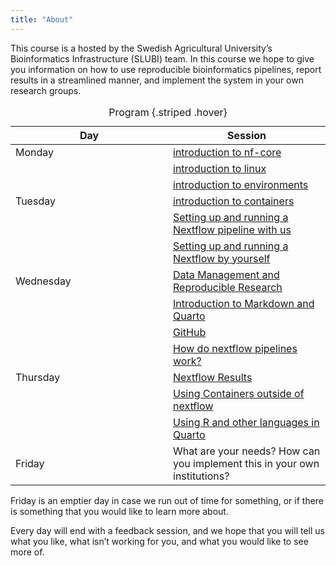 ```yaml
---
title: "About"
---
```


This course is a hosted by the Swedish Agricultural University's Bioinformatics Infrastructure (SLUBI) team. In this course we hope to give you information on how to use reproducible bioinformatics pipelines, report results in a streamlined manner, and implement the system in your own research groups.

| Day  | Session  |
|--------|--------|
| Monday  | [introduction to nf-core](Day1Session1_nfcore.qmd)  |
|   | [introduction to linux](Day1Session2_linux.qmd)  |
|   | [introduction to environments](Day1Session3_pixi.qmd)  |
| Tuesday  | [introduction to containers](Day2Session1_containers.qmd)  |
| | [Setting up and running a Nextflow pipeline with us](Day2Session2_nextflow_handson.qmd)  |
| | [Setting up and running a Nextflow by yourself](Day2Session3_nextfow_own_choice.qmd)  |
| Wednesday  | [Data Management and Reproducible Research](Day3Session1_data_management.qmd)  |
|   | [Introduction to Markdown and Quarto](Day3Session2_quarto.qmd)  |
|   | [GitHub](Day3Session3_github.qmd)  |
|   | [How do nextflow pipelines work?](Day3Session4_nfcore_main.qmd)  |
| Thursday  | [Nextflow Results](Day4Session1_results.qmd)  |
|   | [Using Containers outside of nextflow](Day4Session2_use_containers.qmd)  |
|  | [Using R and other languages in Quarto](Day4Session3_r_in_quarto.qmd)  |
| Friday  | What are your needs? How can you implement this in your own institutions?  |

: Program {.striped .hover}

Friday is an emptier day in case we run out of time for something, or if there is something that you would like to learn more about.

Every day will end with a feedback session, and we hope that you will tell us what you like, what isn't working for you, and what you would like to see more of.